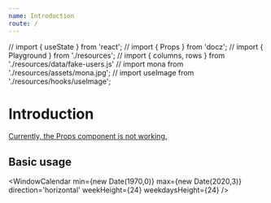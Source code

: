```yaml
---
name: Introduction
route: /
---
```



// import { useState } from 'react';
// import { Props } from 'docz';
// import { Playground } from './resources';
// import { columns, rows } from './resources/data/fake-users.js'
// import mona from './resources/assets/mona.jpg';
// import useImage from './resources/hooks/useImage';

# Introduction

<Props of={WindowCalendar} />

[Currently, the Props component is not working.](https://github.com/pedronauck/docz/issues/717)

## Basic usage

<WindowCalendar 
min={new Date(1970,0)}
max={new Date(2020,3)}
direction='horizontal' weekHeight={24} weekdaysHeight={24}
/>

<!--table>
  <tbody>
    <tr>
      <td>
        <WindowCalendar formatMonthYear='' />
      </td>
      <td>
        <WindowCalendar formatMonthYear='YYYY년 M월'
          weekHeight={40}

          strings={{

            shortDays: ['일', '월', '화', '수'],
          }}

        />
      </td>
    </tr>
  </tbody>
</table-->


